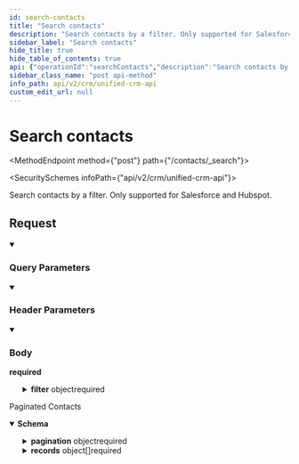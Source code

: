 ```yaml
---
id: search-contacts
title: "Search contacts"
description: "Search contacts by a filter. Only supported for Salesforce and Hubspot."
sidebar_label: "Search contacts"
hide_title: true
hide_table_of_contents: true
api: {"operationId":"searchContacts","description":"Search contacts by a filter. Only supported for Salesforce and Hubspot.\n","tags":["Contacts"],"security":[{"x-api-key":[]}],"parameters":[{"name":"include_raw_data","in":"query","schema":{"type":"boolean","example":true},"description":"Whether to include raw data fetched from the 3rd party provider."},{"name":"page_size","in":"query","schema":{"type":"string","example":"123"},"description":"Number of results to return per page. (Max: 1000)"},{"name":"cursor","in":"query","schema":{"type":"string","example":"cD0yMDIxLTAxLTA2KzAzJTNBMjQlM0E1My40MzQzMjYlMkIwMCUzQTAw"},"description":"The pagination cursor value"},{"name":"x-customer-id","in":"header","schema":{"type":"string","example":"my-customer-1"},"description":"The customer ID that uniquely identifies the customer in your application","required":true},{"name":"x-provider-name","in":"header","schema":{"type":"string","example":"salesforce"},"description":"The provider name","required":true}],"requestBody":{"required":true,"content":{"application/json":{"schema":{"type":"object","properties":{"filter":{"type":"object","properties":{"key":{"type":"string","enum":["email"],"description":"The key to search on. Only `email` is supported for all providers."},"value":{"type":"string","description":"The value to search on.","example":"hello@example.com"}},"required":["key","value"]}},"required":["filter"]}}}},"responses":{"200":{"description":"Paginated Contacts","content":{"application/json":{"schema":{"type":"object","properties":{"pagination":{"type":"object","properties":{"next":{"type":"string","nullable":true,"example":"eyJpZCI6IjQyNTc5ZjczLTg1MjQtNDU3MC05YjY3LWVjYmQ3MDJjNmIxNCIsInJldmVyc2UiOmZhbHNlfQ=="},"previous":{"type":"string","nullable":true,"example":"eyJpZCI6IjBjZDhmYmZkLWU5NmQtNDEwZC05ZjQxLWIwMjU1YjdmNGI4NyIsInJldmVyc2UiOnRydWV9"},"total_count":{"type":"number","example":100}},"required":["next","previous"],"title":"pagination"},"records":{"type":"array","items":{"type":"object","properties":{"account_id":{"type":"string","nullable":true,"example":"fd089246-09b1-4e3b-a60a-7a76314bbcce"},"account":{"type":"object","properties":{"addresses":{"type":"array","items":{"type":"object","properties":{"address_type":{"type":"string","enum":["primary","mailing","other","billing","shipping"]},"city":{"type":"string","nullable":true,"example":"San Francisco"},"country":{"type":"string","nullable":true,"example":"USA"},"postal_code":{"type":"string","nullable":true,"example":"94107"},"state":{"type":"string","nullable":true,"example":"CA"},"street_1":{"type":"string","nullable":true,"example":"525 Brannan"},"street_2":{"type":"string","nullable":true,"example":null}},"required":["address_type","city","country","postal_code","state","street_1","street_2"]},"example":[{"address_type":"shipping","city":"San Francisco","country":"US","postal_code":"94107","state":"CA","street_1":"525 Brannan","street_2":null}],"title":"addresses"},"description":{"type":"string","nullable":true,"example":"Integration API"},"id":{"type":"string","example":1234},"industry":{"type":"string","nullable":true,"example":"API's"},"last_activity_at":{"type":"string","nullable":true,"format":"date-time","example":"2022-02-27T00:00:00Z"},"name":{"type":"string","nullable":true,"example":"Sample Customer"},"number_of_employees":{"type":"integer","nullable":true,"example":276000},"owner_id":{"type":"string","nullable":true,"example":"d8ceb3ff-8b7f-4fa7-b8de-849292f6ca69"},"owner":{"type":"object","properties":{"id":{"type":"string","example":54312},"name":{"type":"string","nullable":true,"example":"George Xing"},"email":{"type":"string","nullable":true,"example":"george@supaglue.com"},"is_active":{"type":"boolean","nullable":true},"created_at":{"type":"string","nullable":true,"format":"date-time","example":"2022-02-27T00:00:00Z"},"updated_at":{"type":"string","nullable":true,"format":"date-time","example":"2022-02-27T00:00:00Z"},"is_deleted":{"type":"boolean","example":false},"last_modified_at":{"type":"string","format":"date-time","example":"2022-02-27T00:00:00Z"}},"required":["id","name","email","is_active","created_at","updated_at","is_deleted","last_modified_at"],"title":"user"},"phone_numbers":{"type":"array","items":{"type":"object","properties":{"phone_number":{"type":"string","nullable":true,"example":"+14151234567"},"phone_number_type":{"type":"string","enum":["primary","mobile","fax","other"]}},"required":["phone_number","phone_number_type"]},"example":[{"phone_number":"+14151234567","phone_number_type":"primary"}],"title":"phone_numbers"},"lifecycle_stage":{"type":"string","nullable":true,"enum":["subscriber","lead","marketingqualifiedlead","salesqualifiedlead","opportunity","customer","evangelist","other"],"title":"lifecycle_stage"},"website":{"type":"string","nullable":true,"example":"https://supaglue.com/"},"created_at":{"type":"string","nullable":true,"format":"date-time","example":"2022-02-27T00:00:00Z"},"updated_at":{"type":"string","nullable":true,"format":"date-time","example":"2022-02-27T00:00:00Z"},"is_deleted":{"type":"boolean","example":false},"last_modified_at":{"type":"string","format":"date-time","example":"2022-02-27T00:00:00Z"}},"required":["addresses","description","id","industry","last_activity_at","name","number_of_employees","owner_id","phone_numbers","website","lifecycle_stage","created_at","updated_at","is_deleted","last_modified_at"],"title":"account"},"owner_id":{"type":"string","nullable":true,"example":"23e640fe-6105-4a11-a636-3aa6b6c6e762"},"owner":{"type":"object","properties":{"id":{"type":"string","example":54312},"name":{"type":"string","nullable":true,"example":"George Xing"},"email":{"type":"string","nullable":true,"example":"george@supaglue.com"},"is_active":{"type":"boolean","nullable":true},"created_at":{"type":"string","nullable":true,"format":"date-time","example":"2022-02-27T00:00:00Z"},"updated_at":{"type":"string","nullable":true,"format":"date-time","example":"2022-02-27T00:00:00Z"},"is_deleted":{"type":"boolean","example":false},"last_modified_at":{"type":"string","format":"date-time","example":"2022-02-27T00:00:00Z"}},"required":["id","name","email","is_active","created_at","updated_at","is_deleted","last_modified_at"],"title":"user"},"addresses":{"type":"array","items":{"type":"object","properties":{"address_type":{"type":"string","enum":["primary","mailing","other","billing","shipping"]},"city":{"type":"string","nullable":true,"example":"San Francisco"},"country":{"type":"string","nullable":true,"example":"USA"},"postal_code":{"type":"string","nullable":true,"example":"94107"},"state":{"type":"string","nullable":true,"example":"CA"},"street_1":{"type":"string","nullable":true,"example":"525 Brannan"},"street_2":{"type":"string","nullable":true,"example":null}},"required":["address_type","city","country","postal_code","state","street_1","street_2"]},"example":[{"address_type":"shipping","city":"San Francisco","country":"US","postal_code":"94107","state":"CA","street_1":"525 Brannan","street_2":null}],"title":"addresses"},"email_addresses":{"type":"array","items":{"type":"object","properties":{"email_address":{"type":"string","example":"hello@supaglue.com"},"email_address_type":{"type":"string","enum":["primary","work","other"]}},"required":["email_address","email_address_type"]},"example":[{"email_address":"hello@supaglue.com","email_address_type":"work"}],"title":"email_addresses"},"first_name":{"type":"string","nullable":true,"example":"George"},"id":{"type":"string","example":54312},"last_activity_at":{"type":"string","nullable":true,"format":"date-time","example":"2022-02-27T00:00:00Z"},"last_name":{"type":"string","nullable":true,"example":"Xing"},"phone_numbers":{"type":"array","items":{"type":"object","properties":{"phone_number":{"type":"string","nullable":true,"example":"+14151234567"},"phone_number_type":{"type":"string","enum":["primary","mobile","fax","other"]}},"required":["phone_number","phone_number_type"]},"example":[{"phone_number":"+14151234567","phone_number_type":"primary"}],"title":"phone_numbers"},"lifecycle_stage":{"type":"string","nullable":true,"enum":["subscriber","lead","marketingqualifiedlead","salesqualifiedlead","opportunity","customer","evangelist","other"],"title":"lifecycle_stage"},"created_at":{"type":"string","nullable":true,"format":"date-time","example":"2022-02-27T00:00:00Z"},"updated_at":{"type":"string","nullable":true,"format":"date-time","example":"2022-02-27T00:00:00Z"},"is_deleted":{"type":"boolean","example":false},"last_modified_at":{"type":"string","format":"date-time","example":"2022-02-27T00:00:00Z"},"raw_data":{"type":"object","additionalProperties":true}},"required":["account_id","owner_id","description","id","addresses","email_addresses","first_name","last_activity_at","last_name","phone_numbers","lifecycle_stage","created_at","updated_at","is_deleted","last_modified_at"],"title":"contact"}}},"required":["pagination","records"]}}}}},"method":"post","path":"/contacts/_search","servers":[{"url":"https://api.supaglue.io/crm/v2","description":"Supaglue API"}],"securitySchemes":{"x-api-key":{"type":"apiKey","name":"x-api-key","in":"header","description":"API key to allow developers to access the API"}},"jsonRequestBodyExample":{"filter":{"key":"email","value":"hello@example.com"}},"info":{"version":"0.16.1","title":"Unified CRM API","contact":{"name":"Supaglue","email":"docs@supaglue.com","url":"https://supaglue.com"},"description":"#### Introduction\n\nWelcome to the Unified API (CRM) documentation. You can use this API to write to multiple third-party providers within the CRM category.\n\n[View common schema for CRM](https://docs.supaglue.com/platform/common-schemas/crm)\n\n[![Run in Postman](https://run.pstmn.io/button.svg)](https://www.postman.com/supaglue/workspace/supaglue-public/overview)\n\n#### Base API URL\n```\nhttps://api.supaglue.io/crm/v2\n```\n"},"postman":{"name":"Search contacts","description":{"content":"Search contacts by a filter. Only supported for Salesforce and Hubspot.\n","type":"text/plain"},"url":{"path":["contacts","_search"],"host":["{{baseUrl}}"],"query":[{"disabled":false,"description":{"content":"Whether to include raw data fetched from the 3rd party provider.","type":"text/plain"},"key":"include_raw_data","value":""},{"disabled":false,"description":{"content":"Number of results to return per page. (Max: 1000)","type":"text/plain"},"key":"page_size","value":""},{"disabled":false,"description":{"content":"The pagination cursor value","type":"text/plain"},"key":"cursor","value":""}],"variable":[]},"header":[{"disabled":false,"description":{"content":"(Required) The customer ID that uniquely identifies the customer in your application","type":"text/plain"},"key":"x-customer-id","value":""},{"disabled":false,"description":{"content":"(Required) The provider name","type":"text/plain"},"key":"x-provider-name","value":""},{"key":"Content-Type","value":"application/json"},{"key":"Accept","value":"application/json"}],"method":"POST","body":{"mode":"raw","raw":"\"\"","options":{"raw":{"language":"json"}}},"auth":{"type":"apikey","apikey":[{"type":"any","value":"x-api-key","key":"key"},{"type":"any","value":"<API Key>","key":"value"},{"type":"any","value":"header","key":"in"}]}}}
sidebar_class_name: "post api-method"
info_path: api/v2/crm/unified-crm-api
custom_edit_url: null
---
```



<h1 className={"openapi__heading"}>Search contacts</h1>

<MethodEndpoint method={"post"} path={"/contacts/_search"}></MethodEndpoint>

<SecuritySchemes infoPath={"api/v2/crm/unified-crm-api"}></SecuritySchemes>



Search contacts by a filter. Only supported for Salesforce and Hubspot.


## Request

<details style={{"marginBottom":"1rem"}} className={"openapi-markdown__details"} data-collapsed={false} open={true}><summary style={{}}><h3 className={"openapi-markdown__details-summary-header-params"}>Query Parameters</h3></summary><div><ul><ParamsItem className={"paramsItem"} param={{"name":"include_raw_data","in":"query","schema":{"type":"boolean","example":true},"description":"Whether to include raw data fetched from the 3rd party provider."}}></ParamsItem><ParamsItem className={"paramsItem"} param={{"name":"page_size","in":"query","schema":{"type":"string","example":"123"},"description":"Number of results to return per page. (Max: 1000)"}}></ParamsItem><ParamsItem className={"paramsItem"} param={{"name":"cursor","in":"query","schema":{"type":"string","example":"cD0yMDIxLTAxLTA2KzAzJTNBMjQlM0E1My40MzQzMjYlMkIwMCUzQTAw"},"description":"The pagination cursor value"}}></ParamsItem></ul></div></details><details style={{"marginBottom":"1rem"}} className={"openapi-markdown__details"} data-collapsed={false} open={true}><summary style={{}}><h3 className={"openapi-markdown__details-summary-header-params"}>Header Parameters</h3></summary><div><ul><ParamsItem className={"paramsItem"} param={{"name":"x-customer-id","in":"header","schema":{"type":"string","example":"my-customer-1"},"description":"The customer ID that uniquely identifies the customer in your application","required":true}}></ParamsItem><ParamsItem className={"paramsItem"} param={{"name":"x-provider-name","in":"header","schema":{"type":"string","example":"salesforce"},"description":"The provider name","required":true}}></ParamsItem></ul></div></details><MimeTabs className={"openapi-tabs__mime"}><TabItem label={"application/json"} value={"application/json-schema"}><details style={{}} className={"openapi-markdown__details mime"} data-collapsed={false} open={true}><summary style={{}} className={"openapi-markdown__details-summary-mime"}><h3 className={"openapi-markdown__details-summary-header-body"}>Body</h3><strong className={"openapi-schema__required"}>required</strong></summary><div style={{"textAlign":"left","marginLeft":"1rem"}}></div><ul style={{"marginLeft":"1rem"}}><SchemaItem collapsible={true} className={"schemaItem"}><details style={{}} className={"openapi-markdown__details"}><summary style={{}}><span className={"openapi-schema__container"}><strong className={"openapi-schema__property"}>filter</strong><span className={"openapi-schema__name"}> object</span><span className={"openapi-schema__divider"}></span><span className={"openapi-schema__required"}>required</span></span></summary><div style={{"marginLeft":"1rem"}}><SchemaItem collapsible={false} name={"key"} required={true} schemaName={"string"} qualifierMessage={"**Possible values:** [`email`]"} schema={{"type":"string","enum":["email"],"description":"The key to search on. Only `email` is supported for all providers."}}></SchemaItem><SchemaItem collapsible={false} name={"value"} required={true} schemaName={"string"} qualifierMessage={undefined} schema={{"type":"string","description":"The value to search on.","example":"hello@example.com"}}></SchemaItem></div></details></SchemaItem></ul></details></TabItem></MimeTabs><div><div><ApiTabs><TabItem label={"200"} value={"200"}><div>

Paginated Contacts

</div><div><MimeTabs className={"openapi-tabs__mime"} schemaType={"response"}><TabItem label={"application/json"} value={"application/json"}><SchemaTabs className={"openapi-tabs__schema"}><TabItem label={"Schema"} value={"Schema"}><details style={{}} className={"openapi-markdown__details response"} data-collapsed={false} open={true}><summary style={{}} className={"openapi-markdown__details-summary-response"}><strong>Schema</strong></summary><div style={{"textAlign":"left","marginLeft":"1rem"}}></div><ul style={{"marginLeft":"1rem"}}><SchemaItem collapsible={true} className={"schemaItem"}><details style={{}} className={"openapi-markdown__details"}><summary style={{}}><span className={"openapi-schema__container"}><strong className={"openapi-schema__property"}>pagination</strong><span className={"openapi-schema__name"}> object</span><span className={"openapi-schema__divider"}></span><span className={"openapi-schema__required"}>required</span></span></summary><div style={{"marginLeft":"1rem"}}><SchemaItem collapsible={false} name={"next"} required={true} schemaName={"string"} qualifierMessage={undefined} schema={{"type":"string","nullable":true,"example":"eyJpZCI6IjQyNTc5ZjczLTg1MjQtNDU3MC05YjY3LWVjYmQ3MDJjNmIxNCIsInJldmVyc2UiOmZhbHNlfQ=="}}></SchemaItem><SchemaItem collapsible={false} name={"previous"} required={true} schemaName={"string"} qualifierMessage={undefined} schema={{"type":"string","nullable":true,"example":"eyJpZCI6IjBjZDhmYmZkLWU5NmQtNDEwZC05ZjQxLWIwMjU1YjdmNGI4NyIsInJldmVyc2UiOnRydWV9"}}></SchemaItem><SchemaItem collapsible={false} name={"total_count"} required={false} schemaName={"number"} qualifierMessage={undefined} schema={{"type":"number","example":100}}></SchemaItem></div></details></SchemaItem><SchemaItem collapsible={true} className={"schemaItem"}><details style={{}} className={"openapi-markdown__details"}><summary style={{}}><span className={"openapi-schema__container"}><strong className={"openapi-schema__property"}>records</strong><span className={"openapi-schema__name"}> object[]</span><span className={"openapi-schema__divider"}></span><span className={"openapi-schema__required"}>required</span></span></summary><div style={{"marginLeft":"1rem"}}><li><div style={{"fontSize":"var(--ifm-code-font-size)","opacity":"0.6","marginLeft":"-.5rem","paddingBottom":".5rem"}}>Array [</div></li><SchemaItem collapsible={false} name={"account_id"} required={true} schemaName={"string"} qualifierMessage={undefined} schema={{"type":"string","nullable":true,"example":"fd089246-09b1-4e3b-a60a-7a76314bbcce"}}></SchemaItem><SchemaItem collapsible={true} className={"schemaItem"}><details style={{}} className={"openapi-markdown__details"}><summary style={{}}><span className={"openapi-schema__container"}><strong className={"openapi-schema__property"}>account</strong><span className={"openapi-schema__name"}> object</span></span></summary><div style={{"marginLeft":"1rem"}}><SchemaItem collapsible={true} className={"schemaItem"}><details style={{}} className={"openapi-markdown__details"}><summary style={{}}><span className={"openapi-schema__container"}><strong className={"openapi-schema__property"}>addresses</strong><span className={"openapi-schema__name"}> object[]</span><span className={"openapi-schema__divider"}></span><span className={"openapi-schema__required"}>required</span></span></summary><div style={{"marginLeft":"1rem"}}><li><div style={{"fontSize":"var(--ifm-code-font-size)","opacity":"0.6","marginLeft":"-.5rem","paddingBottom":".5rem"}}>Array [</div></li><SchemaItem collapsible={false} name={"address_type"} required={true} schemaName={"string"} qualifierMessage={"**Possible values:** [`primary`, `mailing`, `other`, `billing`, `shipping`]"} schema={{"type":"string","enum":["primary","mailing","other","billing","shipping"]}}></SchemaItem><SchemaItem collapsible={false} name={"city"} required={true} schemaName={"string"} qualifierMessage={undefined} schema={{"type":"string","nullable":true,"example":"San Francisco"}}></SchemaItem><SchemaItem collapsible={false} name={"country"} required={true} schemaName={"string"} qualifierMessage={undefined} schema={{"type":"string","nullable":true,"example":"USA"}}></SchemaItem><SchemaItem collapsible={false} name={"postal_code"} required={true} schemaName={"string"} qualifierMessage={undefined} schema={{"type":"string","nullable":true,"example":"94107"}}></SchemaItem><SchemaItem collapsible={false} name={"state"} required={true} schemaName={"string"} qualifierMessage={undefined} schema={{"type":"string","nullable":true,"example":"CA"}}></SchemaItem><SchemaItem collapsible={false} name={"street_1"} required={true} schemaName={"string"} qualifierMessage={undefined} schema={{"type":"string","nullable":true,"example":"525 Brannan"}}></SchemaItem><SchemaItem collapsible={false} name={"street_2"} required={true} schemaName={"string"} qualifierMessage={undefined} schema={{"type":"string","nullable":true,"example":null}}></SchemaItem><li><div style={{"fontSize":"var(--ifm-code-font-size)","opacity":"0.6","marginLeft":"-.5rem"}}>]</div></li></div></details></SchemaItem><SchemaItem collapsible={false} name={"description"} required={true} schemaName={"string"} qualifierMessage={undefined} schema={{"type":"string","nullable":true,"example":"Integration API"}}></SchemaItem><SchemaItem collapsible={false} name={"id"} required={true} schemaName={"string"} qualifierMessage={undefined} schema={{"type":"string","example":1234}}></SchemaItem><SchemaItem collapsible={false} name={"industry"} required={true} schemaName={"string"} qualifierMessage={undefined} schema={{"type":"string","nullable":true,"example":"API's"}}></SchemaItem><SchemaItem collapsible={false} name={"last_activity_at"} required={true} schemaName={"date-time"} qualifierMessage={undefined} schema={{"type":"string","nullable":true,"format":"date-time","example":"2022-02-27T00:00:00Z"}}></SchemaItem><SchemaItem collapsible={false} name={"name"} required={true} schemaName={"string"} qualifierMessage={undefined} schema={{"type":"string","nullable":true,"example":"Sample Customer"}}></SchemaItem><SchemaItem collapsible={false} name={"number_of_employees"} required={true} schemaName={"integer"} qualifierMessage={undefined} schema={{"type":"integer","nullable":true,"example":276000}}></SchemaItem><SchemaItem collapsible={false} name={"owner_id"} required={true} schemaName={"string"} qualifierMessage={undefined} schema={{"type":"string","nullable":true,"example":"d8ceb3ff-8b7f-4fa7-b8de-849292f6ca69"}}></SchemaItem><SchemaItem collapsible={true} className={"schemaItem"}><details style={{}} className={"openapi-markdown__details"}><summary style={{}}><span className={"openapi-schema__container"}><strong className={"openapi-schema__property"}>owner</strong><span className={"openapi-schema__name"}> object</span></span></summary><div style={{"marginLeft":"1rem"}}><SchemaItem collapsible={false} name={"id"} required={true} schemaName={"string"} qualifierMessage={undefined} schema={{"type":"string","example":54312}}></SchemaItem><SchemaItem collapsible={false} name={"name"} required={true} schemaName={"string"} qualifierMessage={undefined} schema={{"type":"string","nullable":true,"example":"George Xing"}}></SchemaItem><SchemaItem collapsible={false} name={"email"} required={true} schemaName={"string"} qualifierMessage={undefined} schema={{"type":"string","nullable":true,"example":"george@supaglue.com"}}></SchemaItem><SchemaItem collapsible={false} name={"is_active"} required={true} schemaName={"boolean"} qualifierMessage={undefined} schema={{"type":"boolean","nullable":true}}></SchemaItem><SchemaItem collapsible={false} name={"created_at"} required={true} schemaName={"date-time"} qualifierMessage={undefined} schema={{"type":"string","nullable":true,"format":"date-time","example":"2022-02-27T00:00:00Z"}}></SchemaItem><SchemaItem collapsible={false} name={"updated_at"} required={true} schemaName={"date-time"} qualifierMessage={undefined} schema={{"type":"string","nullable":true,"format":"date-time","example":"2022-02-27T00:00:00Z"}}></SchemaItem><SchemaItem collapsible={false} name={"is_deleted"} required={true} schemaName={"boolean"} qualifierMessage={undefined} schema={{"type":"boolean","example":false}}></SchemaItem><SchemaItem collapsible={false} name={"last_modified_at"} required={true} schemaName={"date-time"} qualifierMessage={undefined} schema={{"type":"string","format":"date-time","example":"2022-02-27T00:00:00Z"}}></SchemaItem></div></details></SchemaItem><SchemaItem collapsible={true} className={"schemaItem"}><details style={{}} className={"openapi-markdown__details"}><summary style={{}}><span className={"openapi-schema__container"}><strong className={"openapi-schema__property"}>phone_numbers</strong><span className={"openapi-schema__name"}> object[]</span><span className={"openapi-schema__divider"}></span><span className={"openapi-schema__required"}>required</span></span></summary><div style={{"marginLeft":"1rem"}}><li><div style={{"fontSize":"var(--ifm-code-font-size)","opacity":"0.6","marginLeft":"-.5rem","paddingBottom":".5rem"}}>Array [</div></li><SchemaItem collapsible={false} name={"phone_number"} required={true} schemaName={"string"} qualifierMessage={undefined} schema={{"type":"string","nullable":true,"example":"+14151234567"}}></SchemaItem><SchemaItem collapsible={false} name={"phone_number_type"} required={true} schemaName={"string"} qualifierMessage={"**Possible values:** [`primary`, `mobile`, `fax`, `other`]"} schema={{"type":"string","enum":["primary","mobile","fax","other"]}}></SchemaItem><li><div style={{"fontSize":"var(--ifm-code-font-size)","opacity":"0.6","marginLeft":"-.5rem"}}>]</div></li></div></details></SchemaItem><SchemaItem collapsible={false} name={"lifecycle_stage"} required={true} schemaName={"lifecycle_stage"} qualifierMessage={"**Possible values:** [`subscriber`, `lead`, `marketingqualifiedlead`, `salesqualifiedlead`, `opportunity`, `customer`, `evangelist`, `other`]"} schema={{"type":"string","nullable":true,"enum":["subscriber","lead","marketingqualifiedlead","salesqualifiedlead","opportunity","customer","evangelist","other"],"title":"lifecycle_stage"}}></SchemaItem><SchemaItem collapsible={false} name={"website"} required={true} schemaName={"string"} qualifierMessage={undefined} schema={{"type":"string","nullable":true,"example":"https://supaglue.com/"}}></SchemaItem><SchemaItem collapsible={false} name={"created_at"} required={true} schemaName={"date-time"} qualifierMessage={undefined} schema={{"type":"string","nullable":true,"format":"date-time","example":"2022-02-27T00:00:00Z"}}></SchemaItem><SchemaItem collapsible={false} name={"updated_at"} required={true} schemaName={"date-time"} qualifierMessage={undefined} schema={{"type":"string","nullable":true,"format":"date-time","example":"2022-02-27T00:00:00Z"}}></SchemaItem><SchemaItem collapsible={false} name={"is_deleted"} required={true} schemaName={"boolean"} qualifierMessage={undefined} schema={{"type":"boolean","example":false}}></SchemaItem><SchemaItem collapsible={false} name={"last_modified_at"} required={true} schemaName={"date-time"} qualifierMessage={undefined} schema={{"type":"string","format":"date-time","example":"2022-02-27T00:00:00Z"}}></SchemaItem></div></details></SchemaItem><SchemaItem collapsible={false} name={"owner_id"} required={true} schemaName={"string"} qualifierMessage={undefined} schema={{"type":"string","nullable":true,"example":"23e640fe-6105-4a11-a636-3aa6b6c6e762"}}></SchemaItem><SchemaItem collapsible={true} className={"schemaItem"}><details style={{}} className={"openapi-markdown__details"}><summary style={{}}><span className={"openapi-schema__container"}><strong className={"openapi-schema__property"}>owner</strong><span className={"openapi-schema__name"}> object</span></span></summary><div style={{"marginLeft":"1rem"}}><SchemaItem collapsible={false} name={"id"} required={true} schemaName={"string"} qualifierMessage={undefined} schema={{"type":"string","example":54312}}></SchemaItem><SchemaItem collapsible={false} name={"name"} required={true} schemaName={"string"} qualifierMessage={undefined} schema={{"type":"string","nullable":true,"example":"George Xing"}}></SchemaItem><SchemaItem collapsible={false} name={"email"} required={true} schemaName={"string"} qualifierMessage={undefined} schema={{"type":"string","nullable":true,"example":"george@supaglue.com"}}></SchemaItem><SchemaItem collapsible={false} name={"is_active"} required={true} schemaName={"boolean"} qualifierMessage={undefined} schema={{"type":"boolean","nullable":true}}></SchemaItem><SchemaItem collapsible={false} name={"created_at"} required={true} schemaName={"date-time"} qualifierMessage={undefined} schema={{"type":"string","nullable":true,"format":"date-time","example":"2022-02-27T00:00:00Z"}}></SchemaItem><SchemaItem collapsible={false} name={"updated_at"} required={true} schemaName={"date-time"} qualifierMessage={undefined} schema={{"type":"string","nullable":true,"format":"date-time","example":"2022-02-27T00:00:00Z"}}></SchemaItem><SchemaItem collapsible={false} name={"is_deleted"} required={true} schemaName={"boolean"} qualifierMessage={undefined} schema={{"type":"boolean","example":false}}></SchemaItem><SchemaItem collapsible={false} name={"last_modified_at"} required={true} schemaName={"date-time"} qualifierMessage={undefined} schema={{"type":"string","format":"date-time","example":"2022-02-27T00:00:00Z"}}></SchemaItem></div></details></SchemaItem><SchemaItem collapsible={true} className={"schemaItem"}><details style={{}} className={"openapi-markdown__details"}><summary style={{}}><span className={"openapi-schema__container"}><strong className={"openapi-schema__property"}>addresses</strong><span className={"openapi-schema__name"}> object[]</span><span className={"openapi-schema__divider"}></span><span className={"openapi-schema__required"}>required</span></span></summary><div style={{"marginLeft":"1rem"}}><li><div style={{"fontSize":"var(--ifm-code-font-size)","opacity":"0.6","marginLeft":"-.5rem","paddingBottom":".5rem"}}>Array [</div></li><SchemaItem collapsible={false} name={"address_type"} required={true} schemaName={"string"} qualifierMessage={"**Possible values:** [`primary`, `mailing`, `other`, `billing`, `shipping`]"} schema={{"type":"string","enum":["primary","mailing","other","billing","shipping"]}}></SchemaItem><SchemaItem collapsible={false} name={"city"} required={true} schemaName={"string"} qualifierMessage={undefined} schema={{"type":"string","nullable":true,"example":"San Francisco"}}></SchemaItem><SchemaItem collapsible={false} name={"country"} required={true} schemaName={"string"} qualifierMessage={undefined} schema={{"type":"string","nullable":true,"example":"USA"}}></SchemaItem><SchemaItem collapsible={false} name={"postal_code"} required={true} schemaName={"string"} qualifierMessage={undefined} schema={{"type":"string","nullable":true,"example":"94107"}}></SchemaItem><SchemaItem collapsible={false} name={"state"} required={true} schemaName={"string"} qualifierMessage={undefined} schema={{"type":"string","nullable":true,"example":"CA"}}></SchemaItem><SchemaItem collapsible={false} name={"street_1"} required={true} schemaName={"string"} qualifierMessage={undefined} schema={{"type":"string","nullable":true,"example":"525 Brannan"}}></SchemaItem><SchemaItem collapsible={false} name={"street_2"} required={true} schemaName={"string"} qualifierMessage={undefined} schema={{"type":"string","nullable":true,"example":null}}></SchemaItem><li><div style={{"fontSize":"var(--ifm-code-font-size)","opacity":"0.6","marginLeft":"-.5rem"}}>]</div></li></div></details></SchemaItem><SchemaItem collapsible={true} className={"schemaItem"}><details style={{}} className={"openapi-markdown__details"}><summary style={{}}><span className={"openapi-schema__container"}><strong className={"openapi-schema__property"}>email_addresses</strong><span className={"openapi-schema__name"}> object[]</span><span className={"openapi-schema__divider"}></span><span className={"openapi-schema__required"}>required</span></span></summary><div style={{"marginLeft":"1rem"}}><li><div style={{"fontSize":"var(--ifm-code-font-size)","opacity":"0.6","marginLeft":"-.5rem","paddingBottom":".5rem"}}>Array [</div></li><SchemaItem collapsible={false} name={"email_address"} required={true} schemaName={"string"} qualifierMessage={undefined} schema={{"type":"string","example":"hello@supaglue.com"}}></SchemaItem><SchemaItem collapsible={false} name={"email_address_type"} required={true} schemaName={"string"} qualifierMessage={"**Possible values:** [`primary`, `work`, `other`]"} schema={{"type":"string","enum":["primary","work","other"]}}></SchemaItem><li><div style={{"fontSize":"var(--ifm-code-font-size)","opacity":"0.6","marginLeft":"-.5rem"}}>]</div></li></div></details></SchemaItem><SchemaItem collapsible={false} name={"first_name"} required={true} schemaName={"string"} qualifierMessage={undefined} schema={{"type":"string","nullable":true,"example":"George"}}></SchemaItem><SchemaItem collapsible={false} name={"id"} required={true} schemaName={"string"} qualifierMessage={undefined} schema={{"type":"string","example":54312}}></SchemaItem><SchemaItem collapsible={false} name={"last_activity_at"} required={true} schemaName={"date-time"} qualifierMessage={undefined} schema={{"type":"string","nullable":true,"format":"date-time","example":"2022-02-27T00:00:00Z"}}></SchemaItem><SchemaItem collapsible={false} name={"last_name"} required={true} schemaName={"string"} qualifierMessage={undefined} schema={{"type":"string","nullable":true,"example":"Xing"}}></SchemaItem><SchemaItem collapsible={true} className={"schemaItem"}><details style={{}} className={"openapi-markdown__details"}><summary style={{}}><span className={"openapi-schema__container"}><strong className={"openapi-schema__property"}>phone_numbers</strong><span className={"openapi-schema__name"}> object[]</span><span className={"openapi-schema__divider"}></span><span className={"openapi-schema__required"}>required</span></span></summary><div style={{"marginLeft":"1rem"}}><li><div style={{"fontSize":"var(--ifm-code-font-size)","opacity":"0.6","marginLeft":"-.5rem","paddingBottom":".5rem"}}>Array [</div></li><SchemaItem collapsible={false} name={"phone_number"} required={true} schemaName={"string"} qualifierMessage={undefined} schema={{"type":"string","nullable":true,"example":"+14151234567"}}></SchemaItem><SchemaItem collapsible={false} name={"phone_number_type"} required={true} schemaName={"string"} qualifierMessage={"**Possible values:** [`primary`, `mobile`, `fax`, `other`]"} schema={{"type":"string","enum":["primary","mobile","fax","other"]}}></SchemaItem><li><div style={{"fontSize":"var(--ifm-code-font-size)","opacity":"0.6","marginLeft":"-.5rem"}}>]</div></li></div></details></SchemaItem><SchemaItem collapsible={false} name={"lifecycle_stage"} required={true} schemaName={"lifecycle_stage"} qualifierMessage={"**Possible values:** [`subscriber`, `lead`, `marketingqualifiedlead`, `salesqualifiedlead`, `opportunity`, `customer`, `evangelist`, `other`]"} schema={{"type":"string","nullable":true,"enum":["subscriber","lead","marketingqualifiedlead","salesqualifiedlead","opportunity","customer","evangelist","other"],"title":"lifecycle_stage"}}></SchemaItem><SchemaItem collapsible={false} name={"created_at"} required={true} schemaName={"date-time"} qualifierMessage={undefined} schema={{"type":"string","nullable":true,"format":"date-time","example":"2022-02-27T00:00:00Z"}}></SchemaItem><SchemaItem collapsible={false} name={"updated_at"} required={true} schemaName={"date-time"} qualifierMessage={undefined} schema={{"type":"string","nullable":true,"format":"date-time","example":"2022-02-27T00:00:00Z"}}></SchemaItem><SchemaItem collapsible={false} name={"is_deleted"} required={true} schemaName={"boolean"} qualifierMessage={undefined} schema={{"type":"boolean","example":false}}></SchemaItem><SchemaItem collapsible={false} name={"last_modified_at"} required={true} schemaName={"date-time"} qualifierMessage={undefined} schema={{"type":"string","format":"date-time","example":"2022-02-27T00:00:00Z"}}></SchemaItem><SchemaItem collapsible={true} className={"schemaItem"}><details style={{}} className={"openapi-markdown__details"}><summary style={{}}><span className={"openapi-schema__container"}><strong className={"openapi-schema__property"}>raw_data</strong><span className={"openapi-schema__name"}> object</span></span></summary><div style={{"marginLeft":"1rem"}}><SchemaItem name={"property name*"} required={false} schemaName={"any"} qualifierMessage={undefined} schema={{"type":"object","additionalProperties":true}} collapsible={false} discriminator={false}></SchemaItem></div></details></SchemaItem><li><div style={{"fontSize":"var(--ifm-code-font-size)","opacity":"0.6","marginLeft":"-.5rem"}}>]</div></li></div></details></SchemaItem></ul></details></TabItem><TabItem label={"Example (from schema)"} value={"Example (from schema)"}><ResponseSamples responseExample={"{\n  \"pagination\": {\n    \"next\": \"eyJpZCI6IjQyNTc5ZjczLTg1MjQtNDU3MC05YjY3LWVjYmQ3MDJjNmIxNCIsInJldmVyc2UiOmZhbHNlfQ==\",\n    \"previous\": \"eyJpZCI6IjBjZDhmYmZkLWU5NmQtNDEwZC05ZjQxLWIwMjU1YjdmNGI4NyIsInJldmVyc2UiOnRydWV9\",\n    \"total_count\": 100\n  },\n  \"records\": [\n    {\n      \"account_id\": \"fd089246-09b1-4e3b-a60a-7a76314bbcce\",\n      \"account\": {\n        \"addresses\": [\n          {\n            \"address_type\": \"shipping\",\n            \"city\": \"San Francisco\",\n            \"country\": \"US\",\n            \"postal_code\": \"94107\",\n            \"state\": \"CA\",\n            \"street_1\": \"525 Brannan\",\n            \"street_2\": null\n          }\n        ],\n        \"description\": \"Integration API\",\n        \"id\": 1234,\n        \"industry\": \"API's\",\n        \"last_activity_at\": \"2022-02-27T00:00:00Z\",\n        \"name\": \"Sample Customer\",\n        \"number_of_employees\": 276000,\n        \"owner_id\": \"d8ceb3ff-8b7f-4fa7-b8de-849292f6ca69\",\n        \"owner\": {\n          \"id\": 54312,\n          \"name\": \"George Xing\",\n          \"email\": \"george@supaglue.com\",\n          \"is_active\": true,\n          \"created_at\": \"2022-02-27T00:00:00Z\",\n          \"updated_at\": \"2022-02-27T00:00:00Z\",\n          \"is_deleted\": false,\n          \"last_modified_at\": \"2022-02-27T00:00:00Z\"\n        },\n        \"phone_numbers\": [\n          {\n            \"phone_number\": \"+14151234567\",\n            \"phone_number_type\": \"primary\"\n          }\n        ],\n        \"lifecycle_stage\": \"subscriber\",\n        \"website\": \"https://supaglue.com/\",\n        \"created_at\": \"2022-02-27T00:00:00Z\",\n        \"updated_at\": \"2022-02-27T00:00:00Z\",\n        \"is_deleted\": false,\n        \"last_modified_at\": \"2022-02-27T00:00:00Z\"\n      },\n      \"owner_id\": \"23e640fe-6105-4a11-a636-3aa6b6c6e762\",\n      \"owner\": {\n        \"id\": 54312,\n        \"name\": \"George Xing\",\n        \"email\": \"george@supaglue.com\",\n        \"is_active\": true,\n        \"created_at\": \"2022-02-27T00:00:00Z\",\n        \"updated_at\": \"2022-02-27T00:00:00Z\",\n        \"is_deleted\": false,\n        \"last_modified_at\": \"2022-02-27T00:00:00Z\"\n      },\n      \"addresses\": [\n        {\n          \"address_type\": \"shipping\",\n          \"city\": \"San Francisco\",\n          \"country\": \"US\",\n          \"postal_code\": \"94107\",\n          \"state\": \"CA\",\n          \"street_1\": \"525 Brannan\",\n          \"street_2\": null\n        }\n      ],\n      \"email_addresses\": [\n        {\n          \"email_address\": \"hello@supaglue.com\",\n          \"email_address_type\": \"work\"\n        }\n      ],\n      \"first_name\": \"George\",\n      \"id\": 54312,\n      \"last_activity_at\": \"2022-02-27T00:00:00Z\",\n      \"last_name\": \"Xing\",\n      \"phone_numbers\": [\n        {\n          \"phone_number\": \"+14151234567\",\n          \"phone_number_type\": \"primary\"\n        }\n      ],\n      \"lifecycle_stage\": \"subscriber\",\n      \"created_at\": \"2022-02-27T00:00:00Z\",\n      \"updated_at\": \"2022-02-27T00:00:00Z\",\n      \"is_deleted\": false,\n      \"last_modified_at\": \"2022-02-27T00:00:00Z\",\n      \"raw_data\": {}\n    }\n  ]\n}"} language={"json"}></ResponseSamples></TabItem></SchemaTabs></TabItem></MimeTabs></div></TabItem></ApiTabs></div></div>
      